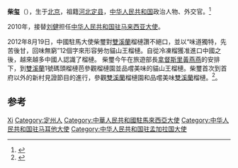 '''柴玺'''（{{bd|1953年|5月}}），生于[[北京|北京]]，祖籍[[河北|河北]][[定县|定县]]，[[中华人民共和国|中华人民共和国]]政治人物、外交官。<ref>{{Cite web|title=外交官看世界|url=http://www.wjgksj.org.cn/amb_info.aspx?id=294&kindid=1&cid=3|accessdate=2019-08-23|work=www.wjgksj.org.cn|archive-date=2021-04-02|archive-url=https://web.archive.org/web/20210402081447/http://www.wjgksj.org.cn/amb_info.aspx?id=294&kindid=1&cid=3|dead-url=no}}</ref>

2010年，接替[[刘健_(外交官)|刘健]]担任[[中国驻马来西亚大使列表|中华人民共和国驻马来西亚大使]]。

2012年8月19日，中國駐馬大使柴璽對[[雙溪蘭|雙溪蘭]]榴槤讚不絕口，並以“味道獨特，先苦後甘，回味無窮”12個字來形容勞勿貓山王榴槤。自從冷凍榴獲准進口中國之後，越來越多中國人認識了榴槤。 柴璽今午在旅遊部長[[拿督斯里黃燕燕|拿督斯里黃燕燕]]的安排下，到[[雙溪蘭|雙溪蘭]]1號碼頭榴槤芭參觀榴槤園並品嚐美味的貓山王榴槤。柴璽首次到首府以外的新村見證節目的進行，參觀[[雙溪蘭|雙溪蘭]]榴槤園和品嚐美味[[雙溪蘭|雙溪蘭]]榴槤。<ref>{{cite web|author=中华人民共和国外交部|title=中国驻馬來西亞历任大使|url=http://www.mfa.gov.cn/chn/pds/ziliao/wjrw/2167/2168/t9137.htm|publisher=中华人民共和国外交部|accessdate=2012-03-03|archive-date=2019-07-01|archive-url=https://web.archive.org/web/20190701181132/https://www.mfa.gov.cn/web/|dead-url=no}}</ref>。

== 参考 ==
{{reflist}}

{{start box}}
{{s-dip}}
{{succession box|[[胡乾文|胡乾文]]|[[鄭清典|鄭清典]]|[[中國駐孟加拉國大使列表|中華人民共和國駐孟加拉國大使]]|2003年10月-2007年3月}}
{{succession box|[[劉正修|劉正修]]|[[張克遠|張克遠]]|[[中國駐馬耳他大使列表|中華人民共和國駐馬耳他大使]]|2007年4月－2009年7月}}
{{succession box|[[刘健_(外交官)|刘健]]|[[黃惠康|黃惠康]]|[[中国驻马来西亚大使列表|中华人民共和国驻马来西亚大使]]|2010年7月-2014年1月}}
{{end box}}
{{中国政治人物小作品}}

{{Authority control}}
{{DEFAULTSORT:Chai柴}}
[[Category:柴姓|Xi]]
[[Category:定州人|Category:定州人]]
[[Category:中華人民共和國駐馬來西亞大使|Category:中華人民共和國駐馬來西亞大使]]
[[Category:中华人民共和国驻马耳他大使|Category:中华人民共和国驻马耳他大使]]
[[Category:中华人民共和国驻孟加拉国大使|Category:中华人民共和国驻孟加拉国大使]]